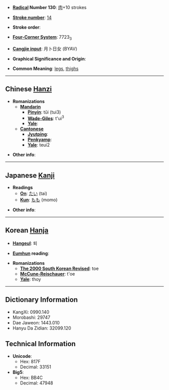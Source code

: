* '''[[Wiktionary:Chinese radical index| Radical]] Number 130''': [[Wiktionary:Chinese radical index 肉|肉]]+10 strokes

* '''[[Wiktionary:Chinese total strokes index|Stroke number]]''': [[Wiktionary:Chinese total strokes index 14|14]]

* '''Stroke order''': 

* '''[[Wiktionary:Chinese four corner index|Four-Corner System]]''': 7723<sub>3</sub>

* '''[[Wiktionary:Chinese Cangjie index|Cangjie input]]''': 月卜日女 (BYAV)

* '''Graphical Significance and Origin''': 

* '''Common Meaning''': [[leg]]s, [[thigh]]s

----

== Chinese [[Hanzi]] ==

* '''Romanizations'''
** '''[[Mandarin]]'''
*** '''[[Pinyin]]''': tǔi (tui3)
*** '''[[Wade-Giles]]''': t'ui<sup>3</sup>
*** '''[[Yale]]''': 
** '''[[Cantonese]]'''
*** '''[[Jyutping]]''':
*** '''[[Penkyamp]]''': 
*** '''[[Yale]]''': teui2

* '''Other info''': 

----

== Japanese [[Kanji]] ==

* '''Readings'''
** '''[[On]]''': [[たい]] (tai)
** '''[[Kun]]''': [[もも]] (momo)

* '''Other info''':  

----

== Korean [[Hanja]] ==

* '''[[Hangeul]]''': 퇴

* '''[[Eumhun]] reading''': 

* '''Romanizations'''
** '''[[The 2000 South Korean Revised Romanization|The 2000 South Korean Revised]]''': toe
** '''[[McCune-Reischauer]]''': t'oe
** '''[[Yale]]''': thoy

----

== Dictionary Information ==

* KangXi: 0990.140
* Morobashi: 29747
* Dae Jaweon: 1443.010
* Hanyu Da Zidian: 32099.120

== Technical Information ==

* '''Unicode''':
** Hex: 817F
** Decimal: 33151
* '''Big5''':
** Hex: BB4C
** Decimal: 47948